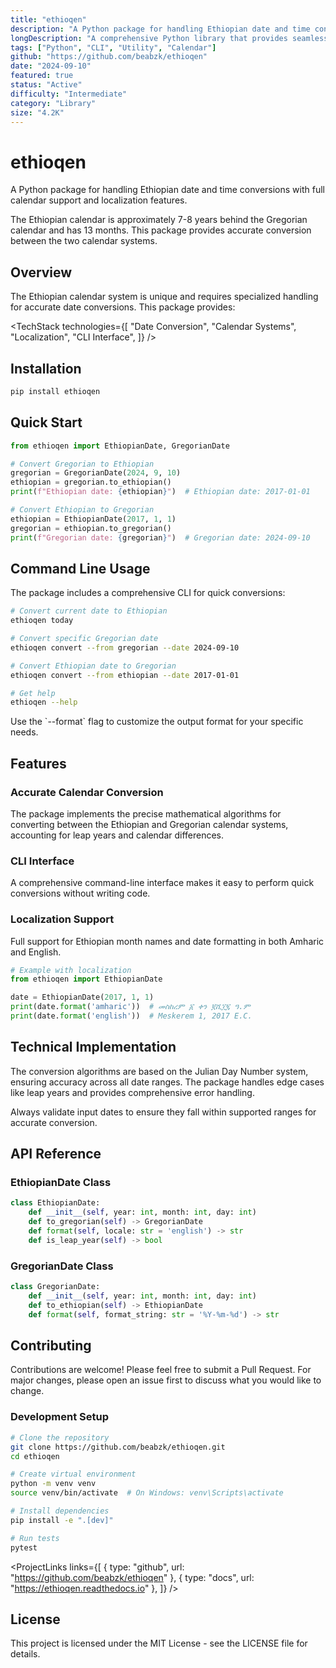 ```yaml
---
title: "ethioqen"
description: "A Python package for handling Ethiopian date and time conversions with full calendar support."
longDescription: "A comprehensive Python library that provides seamless conversion between Ethiopian and Gregorian calendars, with full support for Ethiopian date formatting, parsing, and manipulation. Built with performance and accuracy in mind."
tags: ["Python", "CLI", "Utility", "Calendar"]
github: "https://github.com/beabzk/ethioqen"
date: "2024-09-10"
featured: true
status: "Active"
difficulty: "Intermediate"
category: "Library"
size: "4.2K"
---
```


# ethioqen

A Python package for handling Ethiopian date and time conversions with full calendar support and localization features.

<Callout type="info" title="About Ethiopian Calendar">
  The Ethiopian calendar is approximately 7-8 years behind the Gregorian
  calendar and has 13 months. This package provides accurate conversion between
  the two calendar systems.
</Callout>

## Overview

The Ethiopian calendar system is unique and requires specialized handling for accurate date conversions. This package provides:

<TechStack
  technologies={[
    "Date Conversion",
    "Calendar Systems",
    "Localization",
    "CLI Interface",
  ]}
/>

## Installation

```bash
pip install ethioqen
```

## Quick Start

```python
from ethioqen import EthiopianDate, GregorianDate

# Convert Gregorian to Ethiopian
gregorian = GregorianDate(2024, 9, 10)
ethiopian = gregorian.to_ethiopian()
print(f"Ethiopian date: {ethiopian}")  # Ethiopian date: 2017-01-01

# Convert Ethiopian to Gregorian
ethiopian = EthiopianDate(2017, 1, 1)
gregorian = ethiopian.to_gregorian()
print(f"Gregorian date: {gregorian}")  # Gregorian date: 2024-09-10
```

## Command Line Usage

The package includes a comprehensive CLI for quick conversions:

```bash
# Convert current date to Ethiopian
ethioqen today

# Convert specific Gregorian date
ethioqen convert --from gregorian --date 2024-09-10

# Convert Ethiopian date to Gregorian
ethioqen convert --from ethiopian --date 2017-01-01

# Get help
ethioqen --help
```

<Callout type="tip" title="Pro Tip">
  Use the `--format` flag to customize the output format for your specific
  needs.
</Callout>

## Features

### Accurate Calendar Conversion

The package implements the precise mathematical algorithms for converting between the Ethiopian and Gregorian calendar systems, accounting for leap years and calendar differences.

### CLI Interface

A comprehensive command-line interface makes it easy to perform quick conversions without writing code.

### Localization Support

Full support for Ethiopian month names and date formatting in both Amharic and English.

```python
# Example with localization
from ethioqen import EthiopianDate

date = EthiopianDate(2017, 1, 1)
print(date.format('amharic'))  # መስከረም ፩ ቀን ፪ሺ፲፯ ዓ.ም
print(date.format('english'))  # Meskerem 1, 2017 E.C.
```

## Technical Implementation

The conversion algorithms are based on the Julian Day Number system, ensuring accuracy across all date ranges. The package handles edge cases like leap years and provides comprehensive error handling.

<Callout type="warning" title="Important Note">
  Always validate input dates to ensure they fall within supported ranges for
  accurate conversion.
</Callout>

## API Reference

### EthiopianDate Class

```python
class EthiopianDate:
    def __init__(self, year: int, month: int, day: int)
    def to_gregorian(self) -> GregorianDate
    def format(self, locale: str = 'english') -> str
    def is_leap_year(self) -> bool
```

### GregorianDate Class

```python
class GregorianDate:
    def __init__(self, year: int, month: int, day: int)
    def to_ethiopian(self) -> EthiopianDate
    def format(self, format_string: str = '%Y-%m-%d') -> str
```

## Contributing

Contributions are welcome! Please feel free to submit a Pull Request. For major changes, please open an issue first to discuss what you would like to change.

### Development Setup

```bash
# Clone the repository
git clone https://github.com/beabzk/ethioqen.git
cd ethioqen

# Create virtual environment
python -m venv venv
source venv/bin/activate  # On Windows: venv\Scripts\activate

# Install dependencies
pip install -e ".[dev]"

# Run tests
pytest
```

<ProjectLinks
  links={[
    { type: "github", url: "https://github.com/beabzk/ethioqen" },
    { type: "docs", url: "https://ethioqen.readthedocs.io" },
  ]}
/>

## License

This project is licensed under the MIT License - see the LICENSE file for details.
